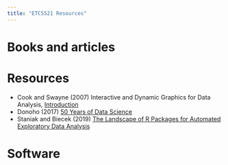 ```yaml
---
title: "ETC5521 Resources"
---
```


# Books and articles

# Resources

- Cook and Swayne (2007) Interactive and Dynamic Graphics for Data Analysis, [Introduction](http://ggobi.org/book/intro.pdf)
- Donoho (2017) [50 Years of Data Science](https://www.tandfonline.com/doi/full/10.1080/10618600.2017.1384734)
- Staniak and Biecek (2019) [The Landscape of R Packages for Automated Exploratory Data Analysis](https://arxiv.org/pdf/1904.02101.pdf)

# Software